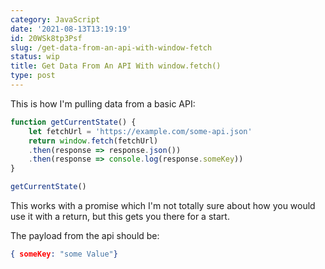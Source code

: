 ```yaml
---
category: JavaScript
date: '2021-08-13T13:19:19'
id: 20WSk8tp3Psf
slug: /get-data-from-an-api-with-window-fetch
status: wip
title: Get Data From An API With window.fetch()
type: post
---
```


This is how I'm pulling data from a basic API:

```javascript
function getCurrentState() {
    let fetchUrl = 'https://example.com/some-api.json'
    return window.fetch(fetchUrl)
    .then(response => response.json())
    .then(response => console.log(response.someKey))
}

getCurrentState()
```

This works with a promise which I'm not totally sure about how you would use it with a return, but this gets you there for a start. 

The payload from the api should be:

```json
{ someKey: "some Value"}
```